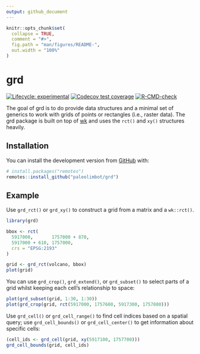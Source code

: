 ```yaml
---
output: github_document
---
```


<!-- README.md is generated from README.Rmd. Please edit that file -->

```r
knitr::opts_chunk$set(
  collapse = TRUE,
  comment = "#>",
  fig.path = "man/figures/README-",
  out.width = "100%"
)
```

# grd

<!-- badges: start -->
[![Lifecycle: experimental](https://img.shields.io/badge/lifecycle-experimental-orange.svg)](https://lifecycle.r-lib.org/articles/stages.html#experimental)
[![Codecov test coverage](https://codecov.io/gh/paleolimbot/grd/branch/master/graph/badge.svg)](https://codecov.io/gh/paleolimbot/grd?branch=master)
[![R-CMD-check](https://github.com/paleolimbot/grd/workflows/R-CMD-check/badge.svg)](https://github.com/paleolimbot/grd/actions)
<!-- badges: end -->

The goal of grd is to do provide data structures and a minimal set of generics to work with grids of points or rectangles (i.e., raster data). The grd package is built on top of [wk](https://github.com/paleolimbot/wk) and uses the `rct()` and `xy()` structures heavily.

## Installation

You can install the development version from [GitHub](https://github.com/) with:

``` r
# install.packages("remotes")
remotes::install_github("paleolimbot/grd")
```

## Example

Use `grd_rct()` or `grd_xy()` to construct a grid from a matrix and a `wk::rct()`.

```r
library(grd)

bbox <- rct(
  5917000,       1757000 + 870,
  5917000 + 610, 1757000,
  crs = "EPSG:2193"
)

grid <- grd_rct(volcano, bbox)
plot(grid)
```

You can use `grd_crop()`, `grd_extend()`, or `grd_subset()` to select parts of a grid whilst keeping each cell's relationship to space:

```r
plot(grd_subset(grid, 1:30, 1:30))
plot(grd_crop(grid, rct(5917000, 1757600, 5917300, 1757800)))
```

Use `grd_cell()` or `grd_cell_range()` to find cell indices based on a spatial query; use `grd_cell_bounds()` or `grd_cell_center()` to get information about specific cells:

```r
(cell_ids <- grd_cell(grid, xy(5917100, 1757700)))
grd_cell_bounds(grid, cell_ids)
```
